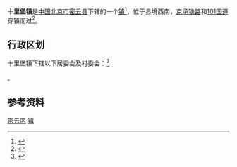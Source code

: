 {{中国乡级行政区
|景观照片文件名 = 
|景观照片描述 = 
|汉语拼音 = 
|其他语言 = 
|其他语言名称 = 
|旧称 = 
|地名出处 = 
|位置图文件名 = 
|位置图描述 = 
|自定义图片= 
|建置时间 = 
|政府驻地 = 
|毗邻 = 
|总面积 = 32.1平方千米
|总人口 = 
|总人口年份 = 
|户籍人口 = 2.05万
|户籍人口年份 = 
|常住人口 = 
|常住人口年份 = 
|人口密度 = 
|GDP = 
|GDP年份 = 
|邮政编码 = 
|电话区号 = 10
|官方网站 = 
|网站名称 = 
|11/02/28/103/000}}
'''十里堡镇'''是[[中华人民共和国|中国]][[北京市|北京市]][[密云县|密云县]]下辖的一个[[镇|镇]]<ref>{{PRC admin/ref sgc|{{PRC admin/parent|11/02/28/103/000}}}}</ref>，位于县境西南，[[京承铁路|京承铁路]]和[[101国道|101国道]]穿镇而过<ref>{{Cite web |url=http://www.chinaquhua.cn/beijing/ |title=十里堡镇 |accessdate=2011-08-10 |archive-date=2011-08-10 |archive-url=https://web.archive.org/web/20110810192804/http://www.chinaquhua.cn/beijing/ |dead-url=yes }}</ref>。

==行政区划==
十里堡镇下辖以下居委会及村委会：<ref>{{PRC admin/ref sgc|11/02/28/103/000}}</ref>

{{PRC admin/children|11/02/28/103/000}}。

==参考资料==
{{Reflist|2}}

{{密云县行政区划}}
{{北京行政区划小作品}}

[[Category:北京市乡镇|密云区]]
[[Category:密云区行政区划|镇]]